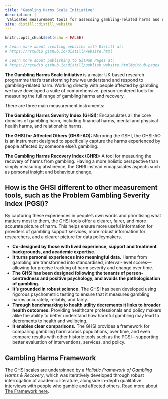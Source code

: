 ```yaml
---
title: "Gambling Harms Scale Initiative"
description: |
 Validated measurement tools for assessing gambling-related harms and recovery
site: distill::distill_website
---
```


```r
knitr::opts_chunk$set(echo = FALSE)

# Learn more about creating websites with Distill at:
# https://rstudio.github.io/distill/website.html

# Learn more about publishing to GitHub Pages at:
# https://rstudio.github.io/distill/publish_website.html#github-pages

```

**The Gambling Harms Scale Initiative ** is a major UK-based research programme that’s transforming how we understand and respond to gambling-related harm. Working directly with people affected by gambling, we have developed a suite of comprehensive, person-centered tools for measuring the full range of gambling harms and recovery.

There are three main measurement instruments:

**The Gambling Harms Severity Index (GHSI):** Encapsulates all the core domains of gambling harm, including financial harms, mental and physical health harms, and relationship harms.  

**The GHSI for Affected Others (GHSI-AO):** Mirroring the GSHI, the GHSI-AO is an instrument designed to specifically capture the harms experienced by people affected by someone else’s gambling. 

**The Gambling Harms Recovery Index (GHRI):** A tool for measuring the recovery of harms from gambling. Having a more holistic perspective than simply measuring abstinence, the GHRI instead encapsulates aspects such as personal insight and behaviour change. 



## How is the GHSI different to other measurement tools, such as the Problem Gambling Severity Index (PGSI)?

By capturing these experiences in people’s own words and prioritising what matters most to them, the GHSI tools offer a clearer, fairer, and more accurate picture of harm. This helps ensure more useful information for providers of gambling support services, more robust information for researchers, and a clearer picture for data policymakers.


-   **Co-designed by those with lived experience, support and treatment backgrounds, and academic expertise.**
-   **It turns personal experiences into meaningful data.** Harms from gambling are transformed into standardised, interval-level scores—allowing for precise tracking of harm severity and change over time.
-   **The GHSI has been designed following the tenants of person-centredness and positive psychology, and avoids the pathologisation of gambling.**
-   **It’s grounded in robust science.** The GHSI has been developed using rigorous psychometric testing to ensure that it measures gambling harms accurately, reliably, and fairly.
-   **Through benchmarking to health utility decrements it links to broader health outcomes.** Providing healthcare professionals and policy makers alike the ability to better understand how harmful gambling may lead to decrements to health and wellbeing.
-   **It enables clear comparisons.** The GHSI provides a framework for comparing gambling harm across populations, over time, and even compare results with other historic tools such as the PGSI—supporting better evaluation of interventions, services, and policy.


## Gambling Harms Framework

The GHSI scales are underpinned by a *Holistic Framework of Gambling Harms & Recovery*, which was iteratively developed through robust interrogation of academic literature, alongside in-depth qualitative interviews with people who gamble and affected others. Read more about [The Framework here](framework.html).  




